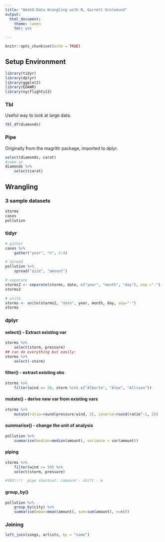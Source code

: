 ```yaml
---
title: "Week5:Data Wrangling with R, Garrett Grolemund"
output:
  html_document:
    theme: lumen
    toc: yes

---
```


```r
knitr::opts_chunk$set(echo = TRUE)
```

## Setup Environment

```r
library(tidyr)
library(dplyr)
library(ggplot2)
library(EDAWR)
library(nycflights13)
```

### Tbl
Useful way to look at large data.

```r
tbl_df(diamonds)
```

### Pipe
Originally from the magrittr package, imported to dplyr.  

```r
select(diamonds, carat)
#same as
diamonds %>%
    select(carat)
```

## Wrangling

### 3 sample datasets

```r
storms
cases
pollution
```

### tidyr

```r
# gather
cases %>%
    gather("year", "n", 2:4)

# spread
pollution %>%
    spread("size", "amount")

# separate
storms2 <- separate(storms, date, c("year", "month", "day"), sep ="-")
storms2

# unite
storms <- unite(storms2, "date", year, month, day, sep="-")
storms
```

### dplyr

#### select() - Extract existing var
```r
storms %>%
    select(storm, pressure)
## can do everything but easily: 
storms %>%
    select(-storm)
```

#### filter() - extract existing obs
```r
storms %>%
    filter(wind >= 50, storm %in% c("Alberto", "Alex", "Allison"))
```

#### mutate() - derive new var from existing vars
```r
storms %>%
    mutate(ratio=round(pressure/wind, 2), inverse=round(ratio^-1, 2))
```

#### summarise() - change the unit of analysis
```r
pollution %>%
    summarise(median=median(amount), variance = var(amount))
```

#### piping

```r
storms %>%
    filter(wind >= 50) %>%
    select(storm, pressure) 

#YES!!!!  pipe shortcut: command - shift - m
```

#### group_by()
```r
pollution %>% 
    group_by(city) %>% 
    summarise(mean=mean(amount), sum=sum(amount), n=n())
```

### Joining

```r
left_join(songs, artists, by = "name")
```